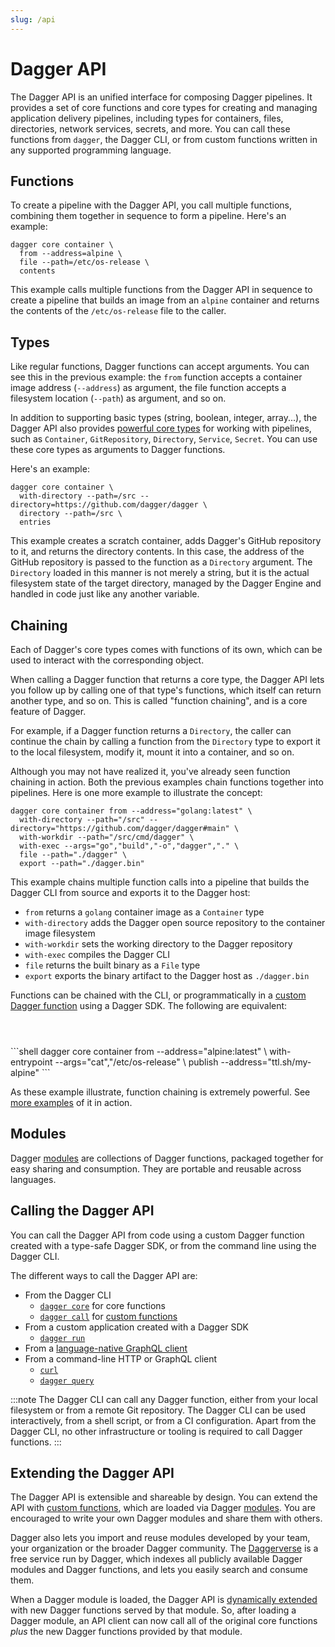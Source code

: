 ```yaml
---
slug: /api
---
```


# Dagger API

The Dagger API is an unified interface for composing Dagger pipelines. It provides a set of core functions and core types for creating and managing application delivery pipelines, including types for containers, files, directories, network services, secrets, and more. You can call these functions from `dagger`, the Dagger CLI, or from custom functions written in any supported programming language.

## Functions

To create a pipeline with the Dagger API, you call multiple functions, combining them together in sequence to form a pipeline. Here's an example:

```shell
dagger core container \
  from --address=alpine \
  file --path=/etc/os-release \
  contents
```

This example calls multiple functions from the Dagger API in sequence to create a pipeline that builds an image from an `alpine` container and returns the contents of the `/etc/os-release` file to the caller.

## Types

Like regular functions, Dagger functions can accept arguments. You can see this in the previous example: the `from` function accepts a container image address (`--address`) as argument, the file function accepts a filesystem location (`--path`) as argument, and so on.

In addition to supporting basic types (string, boolean, integer, array...), the Dagger API also provides [powerful core types](./types.mdx) for working with pipelines, such as `Container`, `GitRepository`, `Directory`, `Service`, `Secret`. You can use these core types as arguments to Dagger functions.

Here's an example:

```shell
dagger core container \
  with-directory --path=/src --directory=https://github.com/dagger/dagger \
  directory --path=/src \
  entries
```

This example creates a scratch container, adds Dagger's GitHub repository to it, and returns the directory contents. In this case, the address of the GitHub repository is passed to the function as a `Directory` argument. The `Directory` loaded in this manner is not merely a string, but it is the actual filesystem state of the target directory, managed by the Dagger Engine and handled in code just like any another variable.

## Chaining

Each of Dagger's core types comes with functions of its own, which can be used to interact with the corresponding object.

When calling a Dagger function that returns a core type, the Dagger API lets you follow up by calling one of that type's functions, which itself can return another type, and so on. This is called "function chaining", and is a core feature of Dagger.

For example, if a Dagger function returns a `Directory`, the caller can continue the chain by calling a function from the `Directory` type to export it to the local filesystem, modify it, mount it into a container, and so on.

Although you may not have realized it, you've already seen function chaining in action. Both the previous examples chain functions together into pipelines. Here is one more example to illustrate the concept:

```shell
dagger core container from --address="golang:latest" \
  with-directory --path="/src" --directory="https://github.com/dagger/dagger#main" \
  with-workdir --path="/src/cmd/dagger" \
  with-exec --args="go","build","-o","dagger","." \
  file --path="./dagger" \
  export --path="./dagger.bin"
```

This example chains multiple function calls into a pipeline that builds the Dagger CLI from source and exports it to the Dagger host:
- `from` returns a `golang` container image as a `Container` type
- `with-directory` adds the Dagger open source repository to the container image filesystem
- `with-workdir` sets the working directory to the Dagger repository
- `with-exec` compiles the Dagger CLI
- `file` returns the built binary as a `File` type
- `export` exports the binary artifact to the Dagger host as `./dagger.bin`

Functions can be chained with the CLI, or programmatically in a [custom Dagger function](./custom-functions.mdx) using a Dagger SDK. The following are equivalent:

<Tabs groupId="language">
<TabItem value="Go">

```go file=./snippets/chaining/go/main.go
```

</TabItem>
<TabItem value="Python">

```python file=./snippets/chaining/python/main.py
```

</TabItem>
<TabItem value="TypeScript">

```typescript file=./snippets/chaining/typescript/index.ts
```

</TabItem>
<TabItem value="Dagger CLI">
```shell
dagger core container from --address="alpine:latest" \
  with-entrypoint --args="cat","/etc/os-release" \
  publish --address="ttl.sh/my-alpine"
```
</TabItem>
</Tabs>

As these example illustrate, function chaining is extremely powerful. See [more examples](./chaining.mdx) of it in action.

## Modules

Dagger [modules](../features/reusable-modules.mdx) are collections of Dagger functions, packaged together for easy sharing and consumption. They are portable and reusable across languages.

## Calling the Dagger API

You can call the Dagger API from code using a custom Dagger function created with a type-safe Dagger SDK, or from the command line using the Dagger CLI.

The different ways to call the Dagger API are:

- From the Dagger CLI
  - [`dagger core`](./clients-cli.mdx#dagger-api) for core functions
  - [`dagger call`](./clients-cli.mdx#dagger-functions) for [custom functions](./custom-functions.mdx)
- From a custom application created with a Dagger SDK
  - [`dagger run`](./clients-sdk.mdx#custom-applications)
- From a [language-native GraphQL client](./clients-http.mdx#language-native-http-clients)
- From a command-line HTTP or GraphQL client
  - [`curl`](./clients-http.mdx#command-line-http-clients)
  - [`dagger query`](./clients-http.mdx#dagger-cli)

:::note
The Dagger CLI can call any Dagger function, either from your local filesystem or from a remote Git repository. The Dagger CLI can be used interactively, from a shell script, or from a CI configuration. Apart from the Dagger CLI, no other infrastructure or tooling is required to call Dagger functions.
:::

## Extending the Dagger API

The Dagger API is extensible and shareable by design. You can extend the API with [custom functions](./custom-functions.mdx), which are loaded via Dagger [modules](../features/reusable-modules.mdx). You are encouraged to write your own Dagger modules and share them with others.

Dagger also lets you import and reuse modules developed by your team, your organization or the broader Dagger community. The [Daggerverse](https://daggerverse.dev) is a free service run by Dagger, which indexes all publicly available Dagger modules and Dagger functions, and lets you easily search and consume them.

When a Dagger module is loaded, the Dagger API is [dynamically extended](./internals.mdx#api-extension-with-dagger-functions) with new Dagger functions served by that module. So, after loading a Dagger module, an API client can now call all of the original core functions _plus_ the new Dagger functions provided by that module.
